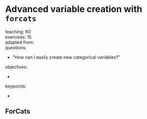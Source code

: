 # Advanced variable creation with `forcats` {#forcats}

teaching: 60    
exercises: 15   
adapted from:  
questions:  

- "How can I easily create new categorical variables?" 

objectives:  

- 

keypoints:  

- 

## ForCats
